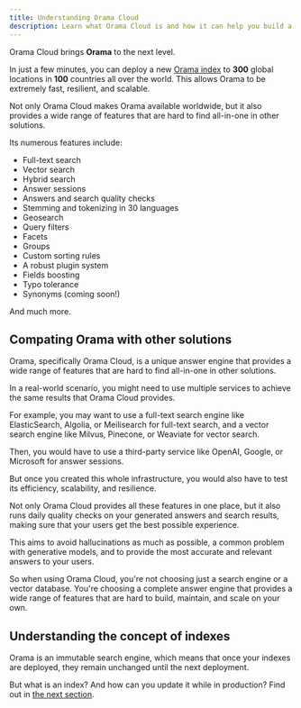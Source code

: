 ```yaml
---
title: Understanding Orama Cloud
description: Learn what Orama Cloud is and how it can help you build a powerful answer engine.
---
```


Orama Cloud brings **Orama** to the next level.

In just a few minutes, you can deploy a new [Orama index](/cloud/understanding-orama/indexes) to **300** global locations in **100** countries all over the world. This allows Orama to be extremely fast, resilient, and scalable.

Not only Orama Cloud makes Orama available worldwide, but it also provides a wide range of features that are hard to find all-in-one in other solutions.

Its numerous features include:

- Full-text search
- Vector search
- Hybrid search
- Answer sessions
- Answers and search quality checks
- Stemming and tokenizing in 30 languages
- Geosearch
- Query filters
- Facets
- Groups
- Custom sorting rules
- A robust plugin system
- Fields boosting
- Typo tolerance
- Synonyms (coming soon!)

And much more.

## Compating Orama with other solutions

Orama, specifically Orama Cloud, is a unique answer engine that provides a wide range of features that are hard to find all-in-one in other solutions.

In a real-world scenario, you might need to use multiple services to achieve the same results that Orama Cloud provides.

For example, you may want to use a full-text search engine like ElasticSearch, Algolia, or Meilisearch for full-text search, and a vector search engine like Milvus, Pinecone, or Weaviate for vector search.

Then, you would have to use a third-party service like OpenAI, Google, or Microsoft for answer sessions.

But once you created this whole infrastructure, you would also have to test its efficiency, scalability, and resilience.

Not only Orama Cloud provides all these features in one place, but it also runs daily quality checks on your generated answers and search results, making sure that your users get the best possible experience.

This aims to avoid hallucinations as much as possible, a common problem with generative models, and to provide the most accurate and relevant answers to your users.

So when using Orama Cloud, you're not choosing just a search engine or a vector database. You're choosing a complete answer engine that provides a wide range of features that are hard to build, maintain, and scale on your own.

## Understanding the concept of indexes

Orama is an immutable search engine, which means that once your indexes are deployed, they remain unchanged until the next deployment.

But what is an index? And how can you update it while in production? Find out in [the next section](/cloud/understanding-orama/indexes).
